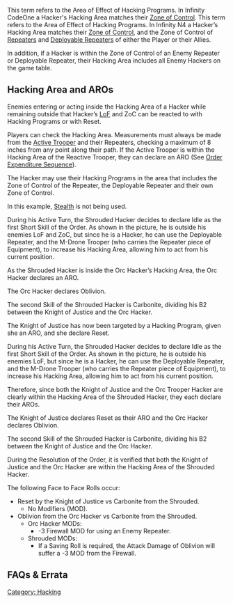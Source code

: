 {{section-hacking}}


{{c1}}
This term refers to the Area of Effect of Hacking Programs. In Infinity CodeOne a Hacker's Hacking Area matches their [[Zone of Control]]. 
{{c1end}}
{{n4}}
This term refers to the Area of Effect of Hacking Programs. In Infinity N4 a Hacker’s Hacking Area matches their [[Zone of Control]], and the Zone of Control of [[Repeater]]s and [[Deployable Repeater]]s of either the Player or their Allies.

In addition, if a Hacker is within the Zone of Control of an Enemy Repeater or Deployable Repeater, their Hacking Area includes all Enemy Hackers on the game table.

{{update | 1.1.1, Dec 2021 & 1.2, Jan 2022}}
{{erratahighblock}}
==Hacking Area and AROs==
Enemies entering or acting inside the Hacking Area of a Hacker while remaining outside that Hacker’s [[LoF]] and ZoC can be reacted to with Hacking Programs or with Reset.

Players can check the Hacking Area. Measurements must always be made from the [[Active Trooper]] and their Repeaters, checking a maximum of 8 inches from any point along their path. If the Active Trooper is within the Hacking Area of the Reactive Trooper, they can declare an ARO (See [[Order Expenditure Sequence]]).
{{erratahighblock-end}}
{{update-end}}


{{greybox-start | Example of Hacking Area }}
{{image | name=eng-hacking-area-1024.jpg | style=512border }}

The Hacker may use their Hacking Programs in the area that includes the Zone of Control of the Repeater, the Deployable Repeater and their own Zone of Control. 
{{greybox-end}}


{{n4end}}{{n4list}}
{{greybox-start | Example of Hacking Area and ARO Through a Repeater }}
{{image | name=eng-hacking-area-aro-1024.jpg | style=512border }}

{{update | 1.1.1, Dec 2021}}
{{erratahighlight}}In this example, [[Stealth]] is not being used.{{erratahighlight-end}}

During his Active Turn, the Shrouded Hacker decides to declare Idle as the first Short Skill of the Order. As shown in the picture, he is outside his enemies LoF {{erratahighlight}}and ZoC{{erratahighlight-end}}, but since he is a Hacker, he can use the Deployable Repeater, and the M-Drone Trooper (who carries the Repeater piece of Equipment), to increase his Hacking Area, allowing him to act from his current position.

{{erratahighlight}}As the Shrouded Hacker is inside the Orc Hacker’s Hacking Area, the Orc Hacker declares an ARO.{{erratahighlight-end}}

{{erratahighlight}}The Orc Hacker declares Oblivion.{{erratahighlight-end}}

The second Skill of the Shrouded Hacker is Carbonite, dividing his B2 between the Knight of Justice and the Orc Hacker.

{{erratahighlight}}The Knight of Justice has now been targeted by a Hacking Program, given she an ARO, and she declare Reset.{{erratahighlight-end}}
{{update-end}}

{{original}}
During his Active Turn, the Shrouded Hacker decides to declare Idle as the first Short Skill of the Order. As shown in the picture, he is outside his enemies LoF, but since he is a Hacker, he can use the Deployable Repeater, and the M-Drone Trooper (who carries the Repeater piece of Equipment), to increase his Hacking Area, allowing him to act from his current position. 

{{originalhighlight}}Therefore, since both the Knight of Justice and the Orc Trooper Hacker are clearly within the Hacking Area of the Shrouded Hacker, they each declare their AROs.{{originalhighlight-end}}

{{originalhighlight}}The Knight of Justice declares Reset as their ARO and the Orc Hacker declares Oblivion.{{originalhighlight-end}}

The second Skill of the Shrouded Hacker is Carbonite, dividing his B2 between the Knight of Justice and the Orc Hacker. 

{{originalhighlight}}During the Resolution of the Order, it is verified that both the Knight of Justice and the Orc Hacker are within the Hacking Area of the Shrouded Hacker.{{originalhighlight-end}}
{{original-end}}

The following Face to Face Rolls occur:
*Reset by the Knight of Justice vs Carbonite from the Shrouded.
** No Modifiers (MOD).
*Oblivion from the Orc Hacker vs  Carbonite from the Shrouded.
** Orc Hacker MODs:
*** -3 Firewall MOD for using an Enemy Repeater.
**Shrouded MODs:
*** If a Saving Roll is required, the Attack Damage of Oblivion will suffer a -3 MOD from the Firewall.
{{greybox-end}}
{{n4end}}


== FAQs & Errata ==

{{faqbox |
type = faq |
title = <s>N4 FAQ</s> |
version = Removed in 1.1.1, Dec 2021 <s>1.0, Jan 2021</s> |
q = <s>Q: How do Hacking Area AROs work, and do they allow the Trooper to Dodge?</s> |
a = <s>A: Hacking Program AROs and Reset AROs are considered valid AROs for a Hacker if the Active Trooper is inside the Hacker’s Hacking Area. Dodge AROs are not considered valid for Hacking Area AROs.</s>  |
related = [[Dodge]], [[Hacking Area]], [[Reset]] }}


{{faqbox |
type = errata |
title = <s>N4 Errata</s> |
version = Removed in 1.1.1, Dec 2021 <s>1.0, Jan 2021</s> |
q = <s>[Errata] In the Hacking example (p61), the Knight of Justice and the Orc both declare an ARO but this appears to contradict the rules for AROs</s>. |
a = <s>Remember that non-LoF AROs can be declared anyway, and then in the ARO Check step you find out if the ARO was valid.</s> |
related = [[Hacking Area]], [[Reset]] }}


{{section-hacking}}




[[Category: Hacking]]